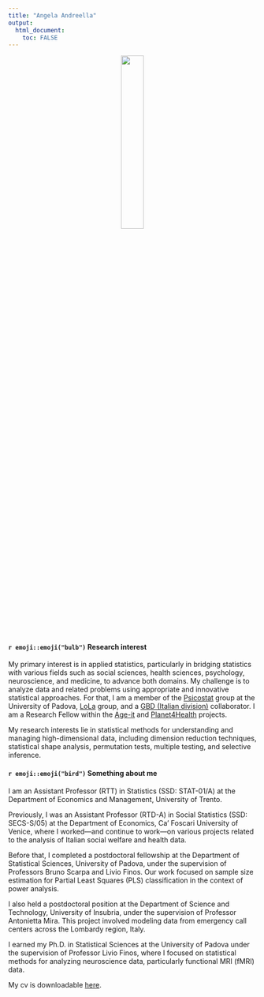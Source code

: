 ---
title: "Angela Andreella"
output: 
  html_document:
    toc: FALSE
---

<center>

![](avatar.jpg){width=30%}

</center>


#### `r emoji::emoji("bulb")` Research interest

My primary interest is in applied statistics, particularly in bridging statistics with various fields such as social sciences, health sciences, psychology, neuroscience, and medicine, to advance both domains. My challenge is to analyze data and related problems using appropriate and innovative statistical approaches. For that, I am a member of the [Psicostat](http://ip146179.psy.unipd.it/psicostat/web/) group at the University of Padova, [LoLa](https://lola.projects.unibz.it/?page_id=367&lang=it) group, and a [GBD (Italian division)](https://www.italian-gbd-initiative.it/) collaborator. I am a Research Fellow within the [Age-it](https://ageit.eu/wp/) and [Planet4Health](https://planet4health.eu/) projects.

My research interests lie in statistical methods for understanding and managing high-dimensional data, including dimension reduction techniques, statistical shape analysis, permutation tests, multiple testing, and selective inference.

#### `r emoji::emoji("bird")` Something about me

I am an Assistant Professor (RTT) in Statistics (SSD: STAT-01/A) at the Department of Economics and Management, University of Trento.

Previously, I was an Assistant Professor (RTD-A) in Social Statistics (SSD: SECS-S/05) at the Department of Economics, Ca’ Foscari University of Venice, where I worked—and continue to work—on various projects related to the analysis of Italian social welfare and health data.

Before that, I completed a postdoctoral fellowship at the Department of Statistical Sciences, University of Padova, under the supervision of Professors Bruno Scarpa and Livio Finos. Our work focused on sample size estimation for Partial Least Squares (PLS) classification in the context of power analysis.

I also held a postdoctoral position at the Department of Science and Technology, University of Insubria, under the supervision of Professor Antonietta Mira. This project involved modeling data from emergency call centers across the Lombardy region, Italy.

I earned my Ph.D. in Statistical Sciences at the University of Padova under the supervision of Professor Livio Finos, where I focused on statistical methods for analyzing neuroscience data, particularly functional MRI (fMRI) data.

My cv is downloadable [here](cv_eng.pdf).

